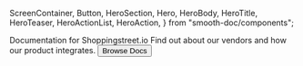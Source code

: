   ScreenContainer,
  Button,
  HeroSection,
  Hero,
  HeroBody,
  HeroTitle,
  HeroTeaser,
  HeroActionList,
  HeroAction,
} from "smooth-doc/components";


<HeroSection>
  <Hero>
    <HeroBody style={{ display: 'inline-block' }}>
      <HeroTitle>Documentation for Shoppingstreet.io</HeroTitle>
      <HeroTeaser>Find out about our vendors and how our product integrates.</HeroTeaser>
      <HeroActionList>
        <HeroAction>
          <Button
            variant="neutral"
            forwardedAs="a"
            href="/docs/">
            Browse Docs
          </Button>
        </HeroAction>
      </HeroActionList>
    </HeroBody>
    <div style={{ width: '50%', display: 'inline-block' }}>
      <StoreFront />
    </div>
  </Hero>
</HeroSection>

